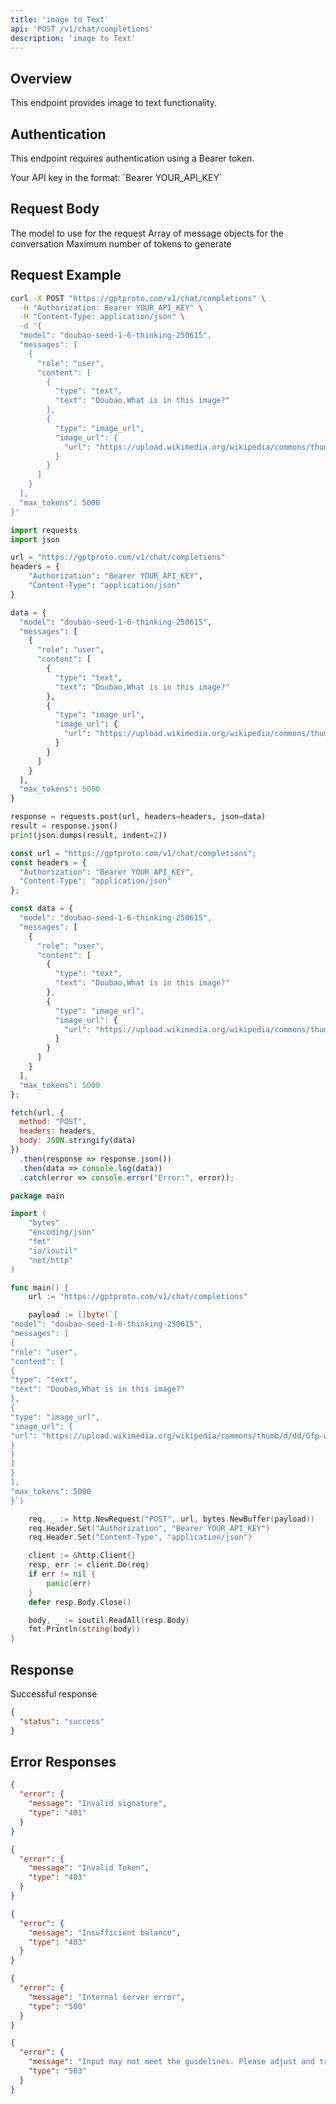 ```yaml
---
title: 'image to Text'
api: 'POST /v1/chat/completions'
description: 'image to Text'
---
```


## Overview

This endpoint provides image to text functionality.

## Authentication

This endpoint requires authentication using a Bearer token.

<ParamField header="Authorization" type="string" required default="sk-***********">
  Your API key in the format: `Bearer YOUR_API_KEY`
</ParamField>

## Request Body

<ParamField body="model" type="string" required default="doubao-seed-1-6-thinking-250615">
  The model to use for the request
</ParamField>

<ParamField body="messages" type="array" required default="[{&quot;role&quot;: &quot;user&quot;, &quot;content&quot;: [{&quot;type&quot;: &quot;text&quot;, &quot;text&quot;: &quot;Doubao,What is in this image?&quot;}, {&quot;type&quot;: &quot;image_url&quot;, &quot;image_url&quot;: {&quot;url&quot;: &quot;https://upload.wikimedia.org/wikipedia/commons/thumb/d/dd/Gfp-wisconsin-madison-the-nature-boardwalk.jpg&quot;}}]}]">
  Array of message objects for the conversation
</ParamField>

<ParamField body="max_tokens" type="integer"  default="5000">
  Maximum number of tokens to generate
</ParamField>

## Request Example

<CodeGroup>

```bash cURL
curl -X POST "https://gptproto.com/v1/chat/completions" \
  -H "Authorization: Bearer YOUR_API_KEY" \
  -H "Content-Type: application/json" \
  -d '{
  "model": "doubao-seed-1-6-thinking-250615",
  "messages": [
    {
      "role": "user",
      "content": [
        {
          "type": "text",
          "text": "Doubao,What is in this image?"
        },
        {
          "type": "image_url",
          "image_url": {
            "url": "https://upload.wikimedia.org/wikipedia/commons/thumb/d/dd/Gfp-wisconsin-madison-the-nature-boardwalk.jpg"
          }
        }
      ]
    }
  ],
  "max_tokens": 5000
}'
```

```python Python
import requests
import json

url = "https://gptproto.com/v1/chat/completions"
headers = {
    "Authorization": "Bearer YOUR_API_KEY",
    "Content-Type": "application/json"
}

data = {
  "model": "doubao-seed-1-6-thinking-250615",
  "messages": [
    {
      "role": "user",
      "content": [
        {
          "type": "text",
          "text": "Doubao,What is in this image?"
        },
        {
          "type": "image_url",
          "image_url": {
            "url": "https://upload.wikimedia.org/wikipedia/commons/thumb/d/dd/Gfp-wisconsin-madison-the-nature-boardwalk.jpg"
          }
        }
      ]
    }
  ],
  "max_tokens": 5000
}

response = requests.post(url, headers=headers, json=data)
result = response.json()
print(json.dumps(result, indent=2))
```

```javascript JavaScript
const url = "https://gptproto.com/v1/chat/completions";
const headers = {
  "Authorization": "Bearer YOUR_API_KEY",
  "Content-Type": "application/json"
};

const data = {
  "model": "doubao-seed-1-6-thinking-250615",
  "messages": [
    {
      "role": "user",
      "content": [
        {
          "type": "text",
          "text": "Doubao,What is in this image?"
        },
        {
          "type": "image_url",
          "image_url": {
            "url": "https://upload.wikimedia.org/wikipedia/commons/thumb/d/dd/Gfp-wisconsin-madison-the-nature-boardwalk.jpg"
          }
        }
      ]
    }
  ],
  "max_tokens": 5000
};

fetch(url, {
  method: "POST",
  headers: headers,
  body: JSON.stringify(data)
})
  .then(response => response.json())
  .then(data => console.log(data))
  .catch(error => console.error("Error:", error));
```

```go Go
package main

import (
    "bytes"
    "encoding/json"
    "fmt"
    "io/ioutil"
    "net/http"
)

func main() {
    url := "https://gptproto.com/v1/chat/completions"

    payload := []byte(`{
"model": "doubao-seed-1-6-thinking-250615",
"messages": [
{
"role": "user",
"content": [
{
"type": "text",
"text": "Doubao,What is in this image?"
},
{
"type": "image_url",
"image_url": {
"url": "https://upload.wikimedia.org/wikipedia/commons/thumb/d/dd/Gfp-wisconsin-madison-the-nature-boardwalk.jpg"
}
}
]
}
],
"max_tokens": 5000
}`)

    req, _ := http.NewRequest("POST", url, bytes.NewBuffer(payload))
    req.Header.Set("Authorization", "Bearer YOUR_API_KEY")
    req.Header.Set("Content-Type", "application/json")

    client := &http.Client{}
    resp, err := client.Do(req)
    if err != nil {
        panic(err)
    }
    defer resp.Body.Close()

    body, _ := ioutil.ReadAll(resp.Body)
    fmt.Println(string(body))
}
```

</CodeGroup>

## Response

<ResponseField name="Success" type="200">
  Successful response

```json
{
  "status": "success"
}
```
</ResponseField>

## Error Responses

<ResponseExample>

```json 401 - Invalid signature
{
  "error": {
    "message": "Invalid signature",
    "type": "401"
  }
}
```

```json 403 - Invalid Token
{
  "error": {
    "message": "Invalid Token",
    "type": "403"
  }
}
```

```json 403 - Insufficient balance
{
  "error": {
    "message": "Insufficient balance",
    "type": "403"
  }
}
```

```json 500 - Internal server error
{
  "error": {
    "message": "Internal server error",
    "type": "500"
  }
}
```

```json 503 - Content policy violation
{
  "error": {
    "message": "Input may not meet the guidelines. Please adjust and try again.",
    "type": "503"
  }
}
```

</ResponseExample>


